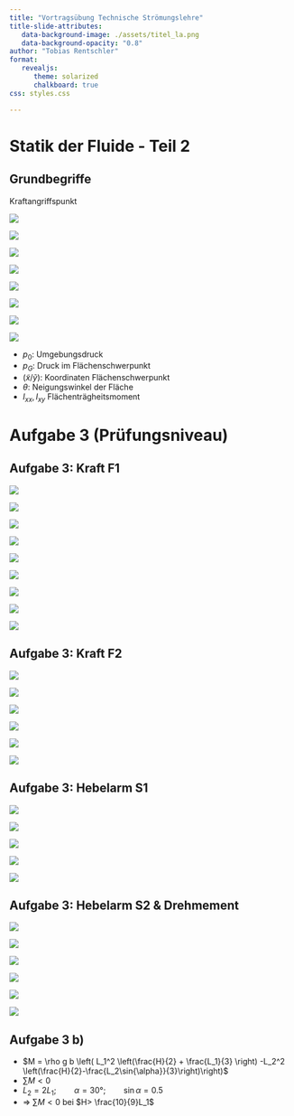 ```yaml
---
title: "Vortragsübung Technische Strömungslehre"
title-slide-attributes:
   data-background-image: ./assets/titel_la.png 
   data-background-opacity: "0.8"
author: "Tobias Rentschler"
format: 
   revealjs:
      theme: solarized 
      chalkboard: true
css: styles.css  

---
```


# Statik der Fluide - Teil 2


## Grundbegriffe 

Kraftangriffspunkt



:::{.fragment .fade-in fragment-index=1}
:::{.fragment .fade-out fragment-index=2}
:::{.absolute top=70 left=00}

![](./assets/StatikDerFluide2/druckangriffspunkt_01.png)

:::
:::
:::

:::{.fragment .fade-in fragment-index=2}
:::{.fragment .fade-out fragment-index=3}
:::{.absolute top=70 left=00}

![](./assets/StatikDerFluide2/druckangriffspunkt_02.png)

:::
:::
:::

:::{.fragment .fade-in fragment-index=3}
:::{.fragment .fade-out fragment-index=4}
:::{.absolute top=70 left=00}

![](./assets/StatikDerFluide2/druckangriffspunkt_03.png)

:::
:::
:::

:::{.fragment .fade-in fragment-index=4}
:::{.fragment .fade-out fragment-index=5}
:::{.absolute top=70 left=00}

![](./assets/StatikDerFluide2/druckangriffspunkt_04.png)

:::
:::
:::

:::{.fragment .fade-in fragment-index=5}
:::{.fragment .fade-out fragment-index=6}
:::{.absolute top=70 left=00}

![](./assets/StatikDerFluide2/druckangriffspunkt_05.png)

:::
:::
:::

:::{.fragment .fade-in fragment-index=6}
:::{.fragment .fade-out fragment-index=7}
:::{.absolute top=70 left=00}

![](./assets/StatikDerFluide2/druckangriffspunkt_06.png)

:::
:::
:::

:::{.fragment .fade-in fragment-index=7}
:::{.fragment .fade-out fragment-index=8}
:::{.absolute top=70 left=00}

![](./assets/StatikDerFluide2/druckangriffspunkt_07.png)

:::
:::
:::

:::{.fragment .fade-in fragment-index=8}
:::{.absolute top=70 left=00}

![](./assets/StatikDerFluide2/druckangriffspunkt_08.png)

:::
:::

:::{.fragment .fade-in fragment-index=9}
:::{.absolute bottom=0 left=00}

   - $p_0$: Umgebungsdruck 
   - $p_G$: Druck im Flächenschwerpunkt
   - $\left(\tilde{x} / \tilde{y}\right)$: Koordinaten Flächenschwerpunkt
   - $\theta$: Neigungswinkel der Fläche
   - $I_{xx},I_{xy}$ Flächenträgheitsmoment

:::
:::


# Aufgabe 3 (Prüfungsniveau)


## Aufgabe 3: Kraft F1 

:::{.fragment .fade-in-then-out fragment-index=1}
:::{.absolute top=70 left=00}

![](./assets/StatikDerFluide2/Aufgabe_3_01.png)

:::
:::


:::{.fragment .fade-in-then-out fragment-index=2}
:::{.absolute top=70 left=00}

![](./assets/StatikDerFluide2/Aufgabe_3_02.png)

:::
:::

:::{.fragment .fade-in-then-out fragment-index=3}
:::{.absolute top=70 left=00}

![](./assets/StatikDerFluide2/Aufgabe_3_03.png)

:::
:::

:::{.fragment .fade-in-then-out fragment-index=4}
:::{.absolute top=70 left=00}

![](./assets/StatikDerFluide2/Aufgabe_3_04.png)

:::
:::


:::{.fragment .fade-in-then-out fragment-index=5}
:::{.absolute top=70 left=00}

![](./assets/StatikDerFluide2/Aufgabe_3_05.png)

:::
:::


:::{.fragment .fade-in-then-out fragment-index=6}
:::{.absolute top=70 left=00}

![](./assets/StatikDerFluide2/Aufgabe_3_06.png)

:::
:::


:::{.fragment .fade-in-then-out fragment-index=7}
:::{.absolute top=70 left=00}

![](./assets/StatikDerFluide2/Aufgabe_3_07.png)

:::
:::


:::{.fragment .fade-in-then-out fragment-index=8}
:::{.absolute top=70 left=00}

![](./assets/StatikDerFluide2/Aufgabe_3_08.png)

:::
:::


:::{.fragment .fade-in fragment-index=9}
:::{.absolute top=70 left=00}

![](./assets/StatikDerFluide2/Aufgabe_3_09.png)

:::
:::


## Aufgabe 3: Kraft F2

:::{.fragment .fade-in-then-out fragment-index=1}
:::{.absolute top=70 left=00}

![](./assets/StatikDerFluide2/Aufgabe_3_F2_01.png)

:::
:::


:::{.fragment .fade-in-then-out fragment-index=2}
:::{.absolute top=70 left=00}

![](./assets/StatikDerFluide2/Aufgabe_3_F2_02.png)

:::
:::


:::{.fragment .fade-in-then-out fragment-index=3}
:::{.absolute top=70 left=00}

![](./assets/StatikDerFluide2/Aufgabe_3_F2_03.png)

:::
:::

:::{.fragment .fade-in-then-out fragment-index=4}
:::{.absolute top=70 left=00}

![](./assets/StatikDerFluide2/Aufgabe_3_F2_04.png)

:::
:::

:::{.fragment .fade-in-then-out fragment-index=5}
:::{.absolute top=70 left=00}

![](./assets/StatikDerFluide2/Aufgabe_3_F2_05.png)

:::
:::

:::{.fragment .fade-in fragment-index=6}
:::{.absolute top=70 left=00}

![](./assets/StatikDerFluide2/Aufgabe_3_F2_06.png)

:::
:::

## Aufgabe 3: Hebelarm S1


:::{.fragment .fade-in-then-out fragment-index=1}
:::{.absolute top=70 left=00}

![](./assets/StatikDerFluide2/Aufgabe_3_Helbelarm_S1_00.png)

:::
:::


:::{.fragment .fade-in-then-out fragment-index=2}
:::{.absolute top=70 left=00}

![](./assets/StatikDerFluide2/Aufgabe_3_Helbelarm_S1_01.png)

:::
:::


:::{.fragment .fade-in-then-out fragment-index=3}
:::{.absolute top=70 left=00}

![](./assets/StatikDerFluide2/Aufgabe_3_Helbelarm_S1_02.png)

:::
:::


:::{.fragment .fade-in-then-out fragment-index=4}
:::{.absolute top=70 left=00}

![](./assets/StatikDerFluide2/Aufgabe_3_Helbelarm_S1_03.png)

:::
:::


:::{.fragment .fade-in fragment-index=5}
:::{.absolute top=70 left=00}

![](./assets/StatikDerFluide2/Aufgabe_3_Helbelarm_S1_04.png)

:::
:::

## Aufgabe 3: Hebelarm S2 & Drehmement



:::{.fragment .fade-in-then-out fragment-index=1}
:::{.absolute top=70 left=00}

![](./assets/StatikDerFluide2/Aufgabe_3_Helbelarm_S2_00.png)

:::
:::


:::{.fragment .fade-in-then-out fragment-index=2}
:::{.absolute top=70 left=00}

![](./assets/StatikDerFluide2/Aufgabe_3_Helbelarm_S2_01.png)

:::
:::


:::{.fragment .fade-in-then-out fragment-index=3}
:::{.absolute top=70 left=00}

![](./assets/StatikDerFluide2/Aufgabe_3_Helbelarm_S2_02.png)

:::
:::


:::{.fragment .fade-in-then-out fragment-index=4}
:::{.absolute top=70 left=00}

![](./assets/StatikDerFluide2/Aufgabe_3_Helbelarm_S2_03.png)

:::
:::


:::{.fragment .fade-in-then-out fragment-index=5}
:::{.absolute top=70 left=00}

![](./assets/StatikDerFluide2/Aufgabe_3_Helbelarm_S2_04.png)

:::
:::


:::{.fragment .fade-in fragment-index=6}
:::{.absolute top=70 left=00}

![](./assets/StatikDerFluide2/Aufgabe_3_Helbelarm_S2_05.png)

:::
:::

## Aufgabe 3 b)



:::{.incremental}

- $M = \rho g b \left( L_1^2 \left(\frac{H}{2} + \frac{L_1}{3} \right) -L_2^2 \left(\frac{H}{2}-\frac{L_2\sin{\alpha}}{3}\right)\right)$
- $\sum{M}<0$
- $L_2 = 2L_1; \qquad \alpha = 30°; \qquad \sin{\alpha} = 0.5$
- => $\sum{M}<0$ bei $H> \frac{10}{9}L_1$ 

:::


